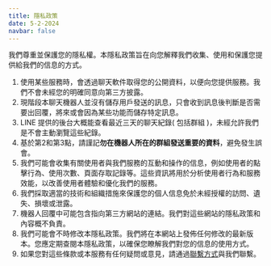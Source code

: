 ```yaml
---
title: 隱私政策
date: 5-2-2024
navbar: false
---
```


我們尊重並保護您的隱私權。本隱私政策旨在向您解釋我們收集、使用和保護您提供給我們的信息的方式。

1. 使用某些服務時，會透過聊天軟件取得您的公開資料，以便向您提供服務。我們不會未經您的明確同意向第三方披露。
2. 現階段本聊天機器人並沒有儲存用戶發送的訊息，只會收到訊息後判斷是否需要出回覆，將來或會因為某些功能而儲存特定訊息。
3. LINE 提供的後台大概能查看最近三天的聊天紀錄( 包括群組 )，未經允許我們是不會主動瀏覽這些紀錄。
4. 基於第2和第3點，請謹記**勿在機器人所在的群組發送重要的資料**，避免發生誤會。
5. 我們可能會收集有關使用者與我們服務的互動和操作的信息，例如使用者的點擊行為、使用次數、頁面存取記錄等。這些資訊將用於分析使用者行為和服務效能，以改善使用者體驗和優化我們的服務。
6. 我們採取適當的技術和組織措施來保護您的個人信息免於未經授權的訪問、遺失、損壞或泄露。
7. 機器人回覆中可能包含指向第三方網站的連結。我們對這些網站的隱私政策和內容概不負責。
8. 我們可能會不時修改本隱私政策。我們將在本網站上發佈任何修改的最新版本。您應定期查閱本隱私政策，以確保您瞭解我們對您的信息的使用方式。
9. 如果您對這些條款或本服務有任何疑問或意見，請通過[聯繫方式](/contact)與我們聯繫。
